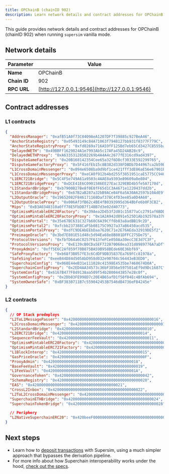 ```yaml
---
title: OPChainB (chainID 902)
description: Learn network details and contract addresses for OPChainB (chainID 902).
---
```


This guide provides network details and contract addresses for OPChainB (chainID 902) when running `supersim` vanilla mode.

## Network details

| **Parameter** | **Value**                                      |
| ------------- | ---------------------------------------------- |
| **Name**      | OPChainB                                       |
| **Chain ID**  | 902                                            |
| **RPC URL**   | [http://127.0.0.1:9546](http://127.0.0.1:9546) |

## Contract addresses

### L1 contracts

```json
{
  "AddressManager": "0xafB51A0f73C8409AeA1207DF7f39885c927BeA46",
  "AnchorStateRegistry": "0x05493149c84A71063f7948127bb931f8377F779C",
  "AnchorStateRegistryProxy": "0xfd0269a716A59fF125Bd7eb65Cd3427C8555bab7",
  "DelayedWETH": "0x49BBFf1629824A1e7993Ab5c17AFa45D24AB28c9",
  "DelayedWETHProxy": "0xA63353128502269b4A4A4c2677fE316cd9ad4397",
  "DisputeGameFactory": "0x20B168142354Cee65a32f6D8cf3033E592299765",
  "DisputeGameFactoryProxy": "0x5F416fEb15c8B382d338FDBDb7D44967ca2b59BC",
  "L1CrossDomainMessenger": "0x094e6508ba9d9bf1ce421fff3dE06aE56e67901b",
  "L1CrossDomainMessengerProxy": "0xeCA0f912b4bd255f3851951caE5775CC9400aA3B",
  "L1ERC721Bridge": "0x5C4F5e749A61a9503c4AAE8a9393e89609a0e804",
  "L1ERC721BridgeProxy": "0xDCE41E6C0901586EE27Eac329EBD4b5fe5A7170d",
  "L1StandardBridge": "0xb7900B27Be8f0E0fF65d1C3A4671e1220437dd2b",
  "L1StandardBridgeProxy": "0x67B2aB287a32bB9ACe84F6a5A30A62597b10AdE9",
  "L2OutputOracle": "0x19652082F846171168Daf378C4fD3ee85a0D4A60",
  "L2OutputOracleProxy": "0x006Af3fB62c4BE4fB0393995d364BbFe6b0F3CB2",
  "Mips": "0xB3A0348310a0ff78E5FbDB7f14BB7d3e02d40773",
  "OptimismMintableERC20Factory": "0x39Aea2Dd53f2d01c15877aCc2791af6BDD7aD567",
  "OptimismMintableERC20FactoryProxy": "0x1A2A942d891e525D1Ab192578a378980729fD585",
  "OptimismPortal": "0x35e67BC631C327b60C6A39Cff6b03a8adBB19c2D",
  "OptimismPortal2": "0xfcbb237388CaF5b08175C9927a37aB6450acd535",
  "OptimismPortalProxy": "0xdfC9DEAbEEbDaa7620C71e2E76AEda32919DE5f2",
  "PreimageOracle": "0x3bd7E801E51d48c5d94Ea68e8B801DFFC275De75",
  "ProtocolVersions": "0xfbfD64a6C0257F613feFCe050Aa30ecC3E3d7C3F",
  "ProtocolVersionsProxy": "0xE139cB0CDa5EF722870068ea331d0989776A7aDf",
  "ProxyAdmin": "0xff5E6C2Af859f70B875BA59B958BEde60E36bf69",
  "SafeProxyFactory": "0xb68f3B057fE3c6CdDF9DB35837Ea769FCc81978a",
  "SafeSingleton": "0xeeB44D84d505AbD958d032e90704c56443eB3ED0",
  "SuperchainConfig": "0x068E44eB31e111028c41598E4535be7468674D0A",
  "SuperchainConfigProxy": "0x2ED4AA34573c36bF3856e597501aEf9d9Dc1687C",
  "SystemConfig": "0x6167B477F8d9138aa509f54b2800443857e28c0f",
  "SystemConfigProxy": "0x2Db03FE998D7c20E4B65afD1f50f04Ec4BfAb694",
  "SystemOwnerSafe": "0xBF3830711B7c559042453B7546dB4736eFB4245e"
}
```

### L2 contracts

```json
{
  // OP Stack predeploys
  "L2ToL1MessagePasser": "0x4200000000000000000000000000000000000016",
  "L2CrossDomainMessenger": "0x4200000000000000000000000000000000000007",
  "L2StandardBridge": "0x4200000000000000000000000000000000000010",
  "L2ERC721Bridge": "0x4200000000000000000000000000000000000014",
  "SequencerFeeVault": "0x4200000000000000000000000000000000000011",
  "OptimismMintableERC20Factory": "0x4200000000000000000000000000000000000012",
  "OptimismMintableERC721Factory": "0x4200000000000000000000000000000000000017",
  "L1BlockInterop": "0x4200000000000000000000000000000000000015",
  "GasPriceOracle": "0x420000000000000000000000000000000000000F",
  "ProxyAdmin": "0x4200000000000000000000000000000000000018",
  "BaseFeeVault": "0x4200000000000000000000000000000000000019",
  "L1FeeVault": "0x420000000000000000000000000000000000001A",
  "GovernanceToken": "0x4200000000000000000000000000000000000042",
  "SchemaRegistry": "0x4200000000000000000000000000000000000020",
  "EAS": "0x4200000000000000000000000000000000000021",
  "CrossL2Inbox": "0x4200000000000000000000000000000000000022",
  "L2ToL2CrossDomainMessenger": "0x4200000000000000000000000000000000000023",
  "SuperchainETHBridge": "0x4200000000000000000000000000000000000024",
  "SuperchainTokenBridge": "0x4200000000000000000000000000000000000028",

  // Periphery
  "L2NativeSuperchainERC20": "0x420beeF000000000000000000000000000000001"
}
```

## Next steps

*   Learn how to [deposit transactions](/app-developers/tutorials/supersim/deposit-transactions) with Supersim, using a much simpler approach that bypasses the derivation pipeline.
*   For more info about how Superchain interoperability works under the hood, [check out the specs](https://specs.optimism.io/interop/overview.html?utm_source=op-docs&utm_medium=docs).
